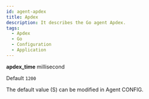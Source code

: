 ```yaml
---
id: agent-apdex
title: Apdex
description: It describes the Go agent Apdex.
tags:
  - Apdex
  - Go
  - Configuration
  - Application
---
```


**apdex_time** <span class='type'>millisecond</span>

Default `1200`

The default value (S) can be modified in Agent CONFIG.


<Javaapdexdesc />
